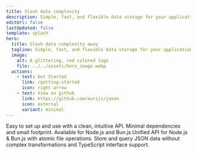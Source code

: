 ```yaml
---
title: Slash data complexity
description: Simple, fast, and flexible data storage for your applications
editUrl: false
lastUpdated: false
template: splash
hero:
  title: Slash data complexity away
  tagline: Simple, fast, and flexible data storage for your applications
  image:
    alt: A glittering, red colored logo
    file: ../../assets/hero_image.webp
  actions:
    - text: Get Started
      link: /getting-started
      icon: right-arrow
    - text: View on github
      link: https://github.com/aurijs/jason
      icon: external
      variant: minimal
---
```



<CardGrid stagger>
  <Card title="Simple" icon="seti:db">
    Easy to set up and use with a clean, intuitive API.
  </Card>
  <Card title="Lightweight" icon="rocket">
    Minimal dependencies and small footprint.
  </Card>
  <Card title="Document based" icon="document">
    Available for Node.js and Bun.js.Unified API for Node.js & Bun.js with atomic file operations.
  </Card>
  <Card title="JSON-native" icon="seti:json">
    Store and query JSON data without complex transformations and TypeScript interface support.
  </Card>
</CardGrid>
